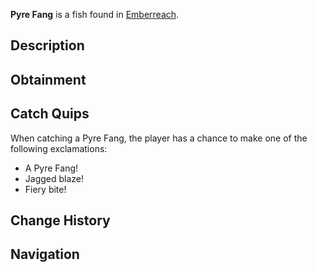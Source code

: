{{FishInfobox
|image          = Pyre Fang.png
|rarity         = Common
|sea            = Second Sea
|location       = [[Emberreach]]
|sublocation    = 
|sources        = Fishing Rod
|radar_location = 
|prog_speed     = +12
|xp             = 18
|weather        = Foggy
|time           = Day
|season         = Autumn
|bait           = Worm
|base_weight    = 24
|base_value     = 37
|weight_range   = 12
|base_chance    = 108
|base_resil     = 78
}}
'''Pyre Fang''' is a {{Rarity|Common}} fish found in [[Emberreach]].

== Description ==
{{Description|A rugged fish, its fins sharp and tinged with embers.|Bestiary Entry}}

== Obtainment ==
{{Description|It lurks where the haze fuels the daylight’s glow.|Bestiary Hint}}
{{Fish Availability|
Emberreach/Freshwater Pond
|top_rods      = 
Lucky Rod\680293.19\221604.98;
Fischer's Rod\630122.14\268766.61;
Fast Rod\627069.58\267464.6;
Free Spirit Rod\620253.37\0;
Plastic Rod\617015.22\267832.23;
Candy Cane Rod\575816.6\266512.03;
Astralhook Rod\570949.43\0;
Blazebringer Rod\535886.31\38706.64;
Verdant Shear Rod\532388.76\44390.05;
Trident Rod\435304.76\31225.68;
Ethereal Prism Rod\374558.3\29507.16;
No-Life Rod\367185.01\36438.66;
Seraphic Rod\358838.25\25740.51;
Challenger's Rod\347154.87\37127.79;
Rod Of The Exalted One\347152.16\24846.36;
Steady Rod\345623.67\26648.52;
Rod Of The Forgotten Fang\344039.27\24852.12;
Depthseeker Rod\339160.5\26197.85;
Avalanche Rod\337002.48\26067.84;
Rod Of The Depths\336069.04\30499.58;
Volcanic Rod\334312.38\28769.93;
Zeus Rod\333156.44\28692.36
|recommended   = Free Spirit Rod
}}

== Catch Quips ==
When catching a Pyre Fang, the player has a chance to make one of the following exclamations:
* A Pyre Fang!
* Jagged blaze!
* Fiery bite!

== Change History ==
{{Change History|{{subst:Current Version}}}}

== Navigation ==
{{Fish Navbox|Emberreach}}